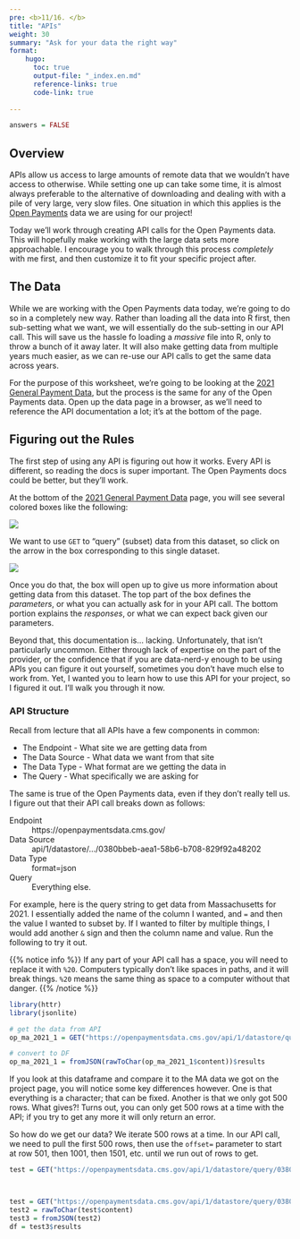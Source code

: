 ```yaml
---
pre: <b>11/16. </b>
title: "APIs"
weight: 30
summary: "Ask for your data the right way"
format:
    hugo:
      toc: true
      output-file: "_index.en.md"
      reference-links: true
      code-link: true
      
---
```


```r
answers = FALSE
```

## Overview

APIs allow us access to large amounts of remote data that we wouldn't have access to otherwise. While setting one up can take some time, it is almost always preferable to the alternative of downloading and dealing with with a pile of very large, very slow files. One situation in which this applies is the [Open Payments](https://openpaymentsdata.cms.gov/) data we are using for our project!

Today we'll work through creating API calls for the Open Payments data. This will hopefully make working with the large data sets more approachable. I encourage you to walk through this process *completely* with me first, and then customize it to fit your specific project after.

## The Data

While we are working with the Open Payments data today, we're going to do so in a completely new way. Rather than loading all the data into R first, then sub-setting what we want, we will essentially do the sub-setting in our API call. This will save us the hassle fo loading a *massive* file into R, only to throw a bunch of it away later. It will also make getting data from multiple years much easier, as we can re-use our API calls to get the same data across years.

For the purpose of this worksheet, we're going to be looking at the [2021 General Payment Data](https://openpaymentsdata.cms.gov/dataset/0380bbeb-aea1-58b6-b708-829f92a48202), but the process is the same for any of the Open Payments data. Open up the data page in a browser, as we'll need to reference the API documentation a lot; it's at the bottom of the page.

## Figuring out the Rules 

The first step of using any API is figuring out how it works. Every API is different, so reading the docs is super important. The Open Payments docs could be better, but they'll work.

At the bottom of the [2021 General Payment Data](https://openpaymentsdata.cms.gov/dataset/0380bbeb-aea1-58b6-b708-829f92a48202) page, you will see several colored boxes like the following:

![](img/api_docs_1.png)

We want to use `GET` to "query" (subset) data from this dataset, so click on the arrow in the box corresponding to this single dataset.

![](img/api_docs_2.png)

Once you do that, the box will open up to give us more information about getting data from this dataset. The top part of the box defines the *parameters*, or what you can actually ask for in your API call. The bottom portion explains the *responses*, or what we can expect back given our parameters.

Beyond that, this documentation is... lacking. Unfortunately, that isn't particularly uncommon. Either through lack of expertise on the part of the provider, or the confidence that if you are data-nerd-y enough to be using APIs you can figure it out yourself, sometimes you don't have much else to work from. Yet, I wanted you to learn how to use this API for your project, so I figured it out. I'll walk you through it now.

### API Structure

Recall from lecture that all APIs have a few components in common: 

* The Endpoint - What site we are getting data from
* The Data Source - What data we want from that site
* The Data Type - What format are we getting the data in
* The Query - What specifically we are asking for

The same is true of the Open Payments data, even if they don't really tell us. I figure out that their API call breaks down as follows:

Endpoint
:   https://openpaymentsdata.cms.gov/

Data Source
:   api/1/datastore/.../0380bbeb-aea1-58b6-b708-829f92a48202

Data Type
:   format=json

Query
:   Everything else.

For example, here is the query string to get data from Massachusetts for 2021. I essentially added the name of the column I wanted, and `=` and then the value I wanted to subset by. If I wanted to filter by multiple things, I would add another `&` sign and then the column name and value. Run the following to try it out.

{{% notice info %}}
If any part of your API call has a space, you will need to replace it with `%20`. Computers typically don't like spaces in paths, and it will break things. `%20` means the same thing as space to a computer without that danger.
{{% /notice %}}

```r
library(httr)
library(jsonlite)

# get the data from API
op_ma_2021_1 = GET("https://openpaymentsdata.cms.gov/api/1/datastore/query/0380bbeb-aea1-58b6-b708-829f92a48202/0?limit=500&offset=0&count=true&results=true&schema=true&keys=true&format=json&rowIds=false&recipient_state=MA")

# convert to DF
op_ma_2021_1 = fromJSON(rawToChar(op_ma_2021_1$content))$results
```

If you look at this dataframe and compare it to the MA data we got on the project page, you will notice some key differences however. One is that everything is a character; that can be fixed. Another is that we only got 500 rows. What gives?! Turns out, you can only get 500 rows at a time with the API; if you try to get any more it will only return an error.

So how do we get our data? We iterate 500 rows at a time. In our API call, we need to pull the first 500 rows, then use the `offset=` parameter to start at row 501, then 1001, then 1501, etc. until we run out of rows to get.







```r
test = GET("https://openpaymentsdata.cms.gov/api/1/datastore/query/0380bbeb-aea1-58b6-b708-829f92a48202/0?limit=501&offset=0&count=true&results=true&schema=true&keys=true&format=json&rowIds=false&recipient_city=Fort%20Wayne")



test = GET("https://openpaymentsdata.cms.gov/api/1/datastore/query/0380bbeb-aea1-58b6-b708-829f92a48202/0?limit=900&offset=0&count=true&results=true&schema=true&keys=true&format=json&rowIds=false&recipient_city=Northampton")
test2 = rawToChar(test$content)
test3 = fromJSON(test2)
df = test3$results
```






